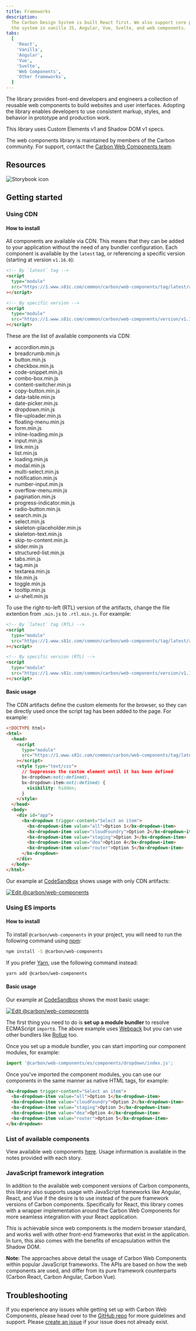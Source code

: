 ```yaml
---
title: Frameworks
description:
  The Carbon Design System is built React first. We also support core parts of
  the system in vanilla JS, Angular, Vue, Svelte, and web components.
tabs:
  [
    'React',
    'Vanilla',
    'Angular',
    'Vue',
    'Svelte',
    'Web Components',
    'Other frameworks',
  ]
---
```


<PageDescription>

The library provides front-end developers and engineers a collection of reusable
web components to build websites and user interfaces. Adopting the library
enables developers to use consistent markup, styles, and behavior in prototype
and production work.

This library uses Custom Elements v1 and Shadow DOM v1 specs.

</PageDescription>

<InlineNotification>

The web components library is maintained by members of the Carbon community. For
support, contact the
[Carbon Web Components team](https://github.com/carbon-design-system/carbon-for-ibm-dotcom/issues/new/choose).

</InlineNotification>

## Resources

<Row className="resource-card-group">
<Column colLg={4} colMd={4} noGutterSm>
  <ResourceCard
    subTitle="Carbon Web Components"
    href="https://web-components-v1.carbondesignsystem.com"
    >

![Storybook icon](images/storybook.svg)

  </ResourceCard>
</Column>
  <Column colMd={4} colLg={4} noGutterSm>
    <ResourceCard
      subTitle="Try web components with CodeSandbox"
      href="https://github.com/carbon-design-system/carbon-for-ibm-dotcom/tree/main/packages/carbon-web-components/examples/codesandbox/basic"
    >
      <MdxIcon name="codesandbox" />
    </ResourceCard>
  </Column>
</Row>

## Getting started

### Using CDN

#### How to install

All components are available via CDN. This means that they can be added to your
application without the need of any bundler configuration. Each component is
available by the `latest` tag, or referencing a specific version (starting at
version `v1.16.0`):

```html
<!-- By `latest` tag -->
<script
  type="module"
  src="https://1.www.s81c.com/common/carbon/web-components/tag/latest/accordion.min.js"
></script>

<!-- By specific version -->
<script
  type="module"
  src="https://1.www.s81c.com/common/carbon/web-components/version/v1.16.0/accordion.min.js"
></script>
```

These are the list of available components via CDN:

- accordion.min.js
- breadcrumb.min.js
- button.min.js
- checkbox.min.js
- code-snippet.min.js
- combo-box.min.js
- content-switcher.min.js
- copy-button.min.js
- data-table.min.js
- date-picker.min.js
- dropdown.min.js
- file-uploader.min.js
- floating-menu.min.js
- form.min.js
- inline-loading.min.js
- input.min.js
- link.min.js
- list.min.js
- loading.min.js
- modal.min.js
- multi-select.min.js
- notification.min.js
- number-input.min.js
- overflow-menu.min.js
- pagination.min.js
- progress-indicator.min.js
- radio-button.min.js
- search.min.js
- select.min.js
- skeleton-placeholder.min.js
- skeleton-text.min.js
- skip-to-content.min.js
- slider.min.js
- structured-list.min.js
- tabs.min.js
- tag.min.js
- textarea.min.js
- tile.min.js
- toggle.min.js
- tooltip.min.js
- ui-shell.min.js

To use the right-to-left (RTL) version of the artifacts, change the file
extention from `.min.js` to `.rtl.min.js`. For example:

```html
<!-- By `latest` tag (RTL) -->
<script
  type="module"
  src="https://1.www.s81c.com/common/carbon/web-components/tag/latest/accordion.rtl.min.js"
></script>

<!-- By specific version (RTL) -->
<script
  type="module"
  src="https://1.www.s81c.com/common/carbon/web-components/version/v1.16.0/accordion.rtl.min.js"
></script>
```

#### Basic usage

The CDN artifacts define the custom elements for the browser, so they can be
directly used once the script tag has been added to the page. For example:

```html
<!DOCTYPE html>
<html>
  <head>
    <script
      type="module"
      src="https://1.www.s81c.com/common/carbon/web-components/tag/latest/dropdown.min.js"
    ></script>
    <style type="text/css">
      // Suppresses the custom element until it has been defined
      bx-dropdown:not(:defined),
      bx-dropdown-item:not(:defined) {
        visibility: hidden;
      }
    </style>
  </head>
  <body>
    <div id="app">
      <bx-dropdown trigger-content="Select an item">
        <bx-dropdown-item value="all">Option 1</bx-dropdown-item>
        <bx-dropdown-item value="cloudFoundry">Option 2</bx-dropdown-item>
        <bx-dropdown-item value="staging">Option 3</bx-dropdown-item>
        <bx-dropdown-item value="dea">Option 4</bx-dropdown-item>
        <bx-dropdown-item value="router">Option 5</bx-dropdown-item>
      </bx-dropdown>
    </div>
  </body>
</html>
```

Our example at [CodeSandbox](https://codesandbox.io) shows usage with only CDN
artifacts:

[![Edit @carbon/web-components](https://codesandbox.io/static/img/play-codesandbox.svg)](https://github.com/carbon-design-system/carbon-for-ibm-dotcom/tree/main/packages/carbon-web-components/examples/codesandbox/cdn)

### Using ES imports

#### How to install

To install `@carbon/web-components` in your project, you will need to run the
following command using [npm](https://www.npmjs.com/):

```bash
npm install -S @carbon/web-components
```

If you prefer [Yarn](https://yarnpkg.com/en/), use the following command
instead:

```bash
yarn add @carbon/web-components
```

#### Basic usage

Our example at [CodeSandbox](https://codesandbox.io) shows the most basic usage:

[![Edit @carbon/web-components](https://codesandbox.io/static/img/play-codesandbox.svg)](https://github.com/carbon-design-system/carbon-for-ibm-dotcom/tree/main/packages/carbon-web-components/examples/codesandbox/basic)

The first thing you need to do is **set up a module bundler** to resolve
ECMAScript `import`s. The above example uses [Webpack](https://webpack.js.org)
but you can use other bundlers like [Rollup](https://rollupjs.org/) too.

Once you set up a module bundler, you can start importing our component modules,
for example:

```javascript
import '@carbon/web-components/es/components/dropdown/index.js';
```

Once you've imported the component modules, you can use our components in the
same manner as native HTML tags, for example:

```html
<bx-dropdown trigger-content="Select an item">
  <bx-dropdown-item value="all">Option 1</bx-dropdown-item>
  <bx-dropdown-item value="cloudFoundry">Option 2</bx-dropdown-item>
  <bx-dropdown-item value="staging">Option 3</bx-dropdown-item>
  <bx-dropdown-item value="dea">Option 4</bx-dropdown-item>
  <bx-dropdown-item value="router">Option 5</bx-dropdown-item>
</bx-dropdown>
```

### List of available components

View available web components
[here](https://web-components-v1.carbondesignsystem.com). Usage information is
available in the notes provided with each story.

### JavaScript framework integration

In addition to the available web component versions of Carbon components, this
library also supports usage with JavaScript frameworks like Angular, React, and
Vue if the desire is to use instead of the pure framework versions of Carbon
components. Specifically for React, this library comes with a wrapper
implementation around the Carbon Web Components for more seamless integration
with your React application.

This is achievable since web components is the modern browser standard, and
works well with other front-end frameworks that exist in the application. In
turn, this also comes with the benefits of encapsulation within the Shadow DOM.

<InlineNotification>

**Note:** The approaches above detail the usage of Carbon Web Components within
popular JavaScript frameworks. The APIs are based on how the web components are
used, and differ from its pure framework counterparts (Carbon React, Carbon
Angular, Carbon Vue).

</InlineNotification>

## Troubleshooting

If you experience any issues while getting set up with Carbon Web Components,
please head over to the
[GitHub repo](https://github.com/carbon-design-system/carbon-for-ibm-dotcom/tree/main/packages/carbon-web-components)
for more guidelines and support. Please
[create an issue](https://github.com/carbon-design-system/carbon-for-ibm-dotcom/issues)
if your issue does not already exist.
